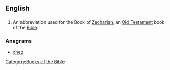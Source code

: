 ==English==

==={{abbreviation}}===
{{en-abbr}}

# {{biblical}} An abbreviation used for the Book of [[Zechariah]], an [[Old Testament]] book of the [[Bible]]. 

===Anagrams===
* [[chez#English|chez]]

[[Category:Books of the Bible]]